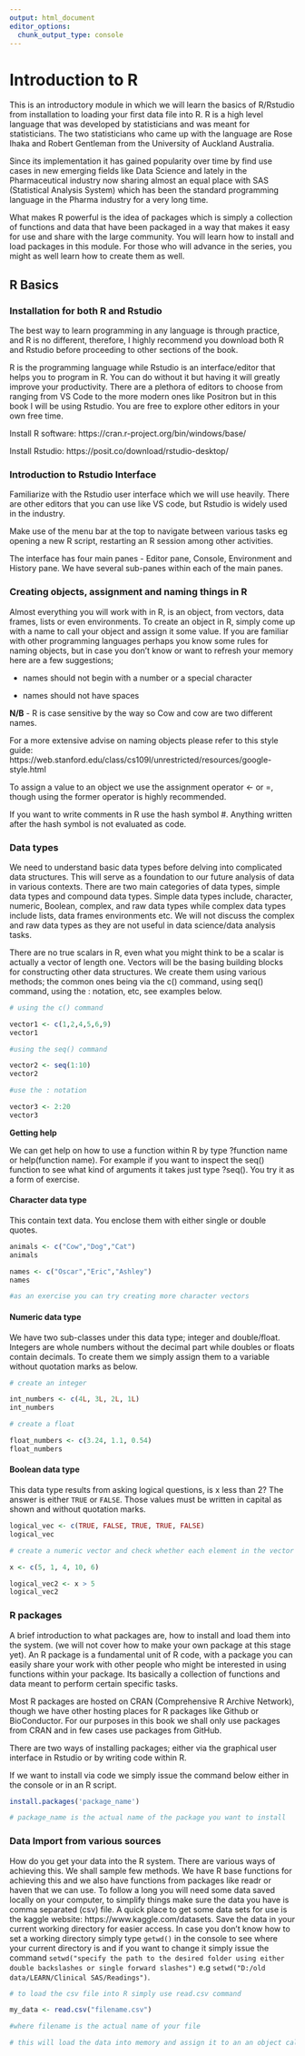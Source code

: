 ```yaml
---
output: html_document
editor_options: 
  chunk_output_type: console
---
```


# Introduction to R 

This is an introductory module in which we will learn the basics of R/Rstudio from installation to loading your first data file into R. R is a high level language that was developed by statisticians and was meant for statisticians. The two statisticians who came up with the language are Rose Ihaka and Robert Gentleman from the University of Auckland Australia. 

Since its implementation it has gained popularity over time by find use cases in new emerging fields like Data Science and lately in the Pharmaceutical industry now sharing almost an equal place with SAS (Statistical Analysis System) which has been the standard programming language in the Pharma industry for a very long time.

What makes R powerful is the idea of packages which is simply a collection of functions and data that have been packaged in a way that makes it easy for use and share with the large community. You will learn how to install and load packages in this module. For those who will advance in the series, you might as well learn how to create them as well.

## R Basics

### Installation for both R and Rstudio

The best way to learn programming in any language is through practice, and R is no different, therefore, I highly recommend you download both R and Rstudio before proceeding to other sections of the book.

R is the programming language while Rstudio is an interface/editor that helps you to program in R. You can do without it but having it will greatly improve your productivity. There are a plethora of editors to choose from ranging from VS Code to the more modern ones like Positron but in this book I will be using Rstudio. You are free to explore other editors in your own free time.

Install R software: https://cran.r-project.org/bin/windows/base/

Install Rstudio: https://posit.co/download/rstudio-desktop/

### Introduction to Rstudio Interface

Familiarize with the Rstudio user interface which we will use heavily. There are other editors that you can use like VS code, but Rstudio is widely used in the industry.

Make use of the menu bar at the top to navigate between various tasks eg opening a new R script, restarting an R session among other activities.

The interface has four main panes - Editor pane, Console, Environment and History pane. We have several sub-panes within each of the main panes.

### Creating objects, assignment and naming things in R

Almost everything you will work with in R, is an object, from vectors, data frames, lists or even environments. To create an object in R, simply come up with a name to call your object and assign it some value. If you are familiar with other programming languages perhaps you know some rules for naming objects, but in case you don't know or want to refresh your memory here are a few suggestions;

- names should not begin with a number or a special character

- names should not have spaces

**N/B** - R is case sensitive by the way so Cow and cow are two different names.

For a more extensive advise on naming objects please refer to this style guide: https://web.stanford.edu/class/cs109l/unrestricted/resources/google-style.html

To assign a value to an object we use the assignment operator <- or =, though using the former operator is highly recommended.

If you want to write comments in R use the hash symbol #. Anything written after the hash symbol is not evaluated as code.


### Data types

We need to understand basic data types before delving into complicated data structures. This will serve as a foundation to our future analysis of data in various contexts. There are two main categories of data types, simple data types and compound data types. Simple data types include, character, numeric, Boolean, complex, and raw data types while complex data types include lists, data frames environments etc. We will not discuss the complex and raw data types as they are not useful in data science/data analysis tasks.

There are no true scalars in R, even what you might think to be a scalar is actually a vector of length one. Vectors will be the basing building blocks for constructing other data structures. We create them using various methods; the common ones being via the c() command, using seq() command, using the : notation, etc, see examples below.

```r
# using the c() command

vector1 <- c(1,2,4,5,6,9)
vector1

#using the seq() command

vector2 <- seq(1:10)
vector2

#use the : notation

vector3 <- 2:20
vector3
```

**Getting help**

We can get help on how to use a function within R by type ?function name or help(function name). For example if you want to inspect the seq() function to see what kind of arguments it takes just type ?seq(). You try it as a form of exercise.


#### Character data type

This contain text data. You enclose them with either single or double quotes.

```r

animals <- c("Cow","Dog","Cat")
animals

names <- c("Oscar","Eric","Ashley")
names

#as an exercise you can try creating more character vectors

```

#### Numeric data type

We have two sub-classes under this data type; integer and double/float. Integers are whole numbers without the decimal part while doubles or floats contain decimals. To create them we simply assign them to a variable without quotation marks as below.

```r

# create an integer

int_numbers <- c(4L, 3L, 2L, 1L)
int_numbers

# create a float

float_numbers <- c(3.24, 1.1, 0.54)
float_numbers

```


#### Boolean data type

This data type results from asking logical questions, is x less than 2? The answer is either ```TRUE``` or ```FALSE```. Those values must be written in capital as shown and without quotation marks.

```r

logical_vec <- c(TRUE, FALSE, TRUE, TRUE, FALSE)
logical_vec

# create a numeric vector and check whether each element in the vector is greater than 5. This will create for you a logical vector

x <- c(5, 1, 4, 10, 6)

logical_vec2 <- x > 5
logical_vec2

```



### R packages

A brief introduction to what packages are, how to install and load them into the system. (we will not cover how to make your own package at this stage yet). An R package is a fundamental unit of R code, with a package you can easily share your work with other people who might be interested in using functions within your package. Its basically a collection of functions and data meant to perform certain specific tasks.

Most R packages are hosted on CRAN (Comprehensive R Archive Network), though we have other hosting places for R packages like Github or BioConductor. For our purposes in this book we shall only use packages from CRAN and in few cases use packages from GitHub.

There are two ways of installing packages; either via the graphical user interface in Rstudio or by writing code within R.

If we want to install via code we simply issue the command below either in the console or in an R script.

```r
install.packages('package_name')

# package_name is the actual name of the package you want to install
```


### Data Import from various sources

How do you get your data into the R system. There are various ways of achieving this. We shall sample few methods. We have R base functions for achieving this and we also have functions from packages like readr or haven that we can use. To follow a long you will need some data saved locally on your computer, to simplify things make sure the data you have is comma separated (csv) file. A quick place to get some data sets for use is the kaggle website: https://www.kaggle.com/datasets. Save the data in your current working directory for easier access. In case you don't know how to set a working directory simply type ```getwd()``` in the console to see where your current directory is and if you want to change it simply issue the command ```setwd("specify the path to the desired folder using either double backslashes or single forward slashes")``` e.g ```setwd("D:/old data/LEARN/Clinical SAS/Readings")```.

```r

# to load the csv file into R simply use read.csv command

my_data <- read.csv("filename.csv") 

#where filename is the actual name of your file

# this will load the data into memory and assign it to an an object called my_data. This object is formally called a data frame in R.


```







